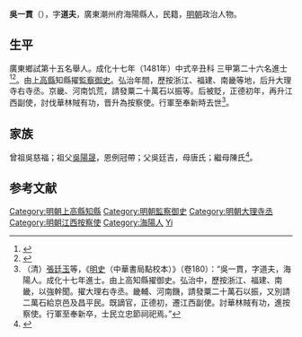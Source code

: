 {{明清人物信息框
| 姓名 = 吳一貫
| 原名 =
| 圖片名稱= 
| 圖片大小 =
| 圖片說明 = 
| 最高職務 =江西按察使
| 國家 = 大明 
| 爵位 =
| 籍貫 = 廣東潮州府海陽縣
| 族裔 = 
| 字號 = 
| 諡號 =
| 出生日期 = 生年不詳
| 出生地點 = <!---廣東潮州府海陽縣--->
| 逝世日期 = 卒年不詳 
| 逝世地點 =
| 墓葬 =
| 配偶 = 
| 親屬 = 
| 出身 =
* 成化十七年辛丑科同進士出身
| 經歷 =
| 著作 =  
}}
'''吳一貫'''（{{bd|？||？|catIdx=}}），字'''道夫'''，廣東潮州府海陽縣人，民籍，[[明朝|明朝]]政治人物。

== 生平 ==
廣東鄉試第十五名舉人。成化十七年（1481年）中式辛丑科<!---會試第二十二名--->三甲第二十六名進士<ref>{{Cite book|title=《[[皇明贡举考|皇明贡举考]]》卷五|last=（明）[[张朝瑞|张朝瑞]]|first=|publisher=《续修四库全书》史部第828册|year=|isbn=|location=|pages=}}</ref><ref>{{Cite book|title=贡举志五种 上|last=鲁小俊，江俊伟著|first=|publisher=武汉：武汉大学出版社|year=2009|isbn=978-7-307-07043-1|location=|pages=254-256}}</ref>。由[[上高縣|上高縣]]知縣擢[[監察御史|監察御史]]。弘治年間，歷按浙江、福建、南畿等地，后升大理寺右寺丞。京畿、河南饥荒，請發粟二十萬石以振等。后被貶，正德初年，再升江西副使，討伐華林賊有功，晋升為按察使。行軍至奉新時去世<ref>（清）[[張廷玉|張廷玉]]等，《[[明史|明史]]（中華書局點校本）》（卷180）：“吳一貫，字道夫，海陽人。成化十七年進士。由上高知縣擢御史。弘治中，歷按浙江、福建、南畿，以強幹聞。擢大理右寺丞。畿輔、河南饑，請發粟二十萬石以振，又別請二萬石給京邑及昌平民。既謫官，正德初，遷江西副使。討華林賊有功，進按察使。行軍至奉新卒，士民立忠節祠祀焉。”</ref>。

== 家族 ==
曾祖吳慈福；祖父[[吳陽晟|吳陽晟]]，恩例冠帶；父吳廷吉，母唐氏；繼母陳氏<ref>{{Cite book|title=天一阁藏明代科举录选刊 登科录 点校本|last=龚延明主编|first=|publisher=宁波出版社|year=2016|isbn=978-7-5526-2320-8|location=宁波|pages=|quote=《天一閣藏明代科舉錄選刊.登科錄》之《成化十七年進士登科錄》}}</ref>。

==参考文献==
{{reflist}}

{{成化十七年辛丑科殿試金榜}}
{{DEFAULTSORT:Wu吳}}
[[Category:明朝上高縣知縣|Category:明朝上高縣知縣]]
[[Category:明朝監察御史|Category:明朝監察御史]]
[[Category:明朝大理寺丞|Category:明朝大理寺丞]]
[[Category:明朝江西按察使|Category:明朝江西按察使]]
[[Category:海陽人|Category:海陽人]]
[[Category:吳姓|Yi]]